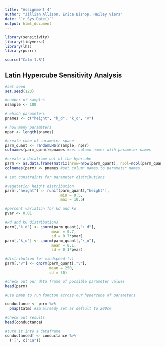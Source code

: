 ```yaml
---
title: "Assignment 4"
author: "Jillian Allison, Erica Bishop, Hailey Viers"
date: "`r Sys.Date()`"
output: html_document
---
```


```r

library(sensitivity)
library(tidyverse)
library(lhs)
library(purrr)

```

```r
source("Catm-1.R")

```

## Latin Hypercube Sensitivity Analysis

```r

#set seed
set.seed(123)

#number of samples
nsample <- 100

# which parameters
pnames <- c("height", "k_d", "k_o", "v")

# how many parameters
npar <- length(pnames)

#create cube of parameter space
parm_quant <- randomLHS(nsample, npar)
colnames(parm_quant)=pnames #set column names with parameter names

#create a dataframe out of the hyercube
parm <- as.data.frame(matrix(nrow=nrow(parm_quant), ncol=ncol(parm_quant)))
colnames(parm) <- pnames #set column names to parameter names

# set constraints for parameter distributions

#vegetation height distribution
parm[,"height"] <- runif(parm_quant[,"height"],
                         min = 9.5,
                         max = 10.5)

#percent variation for kd and ko
pvar <- 0.01

#kd and k0 distributions
parm[,"k_d"] <- qnorm(parm_quant[,"k_d"],
                     mean = 0.7,
                     sd = 0.7*pvar)
parm[,"k_o"] <- qnorm(parm_quant[,"k_o"],
                     mean = 0.1,
                     sd = 0.1*pvar)

#distribution for windspeed (v)
parm[,"v"] <- qnorm(parm_quant[,"v"],
                    mean = 250,
                    sd = 30)

#check out our data frame of possible parameter values
head(parm)

```
```r

#use pmap to run functon across our hypercube of parameters

conductance <- parm %>% 
  pmap(Catm) #zm already set as default to 200cm

#check out results
head(conductance)

#turn it into a dataframe
conductancedf <- conductance %>% 
  ('[', c("Ca"))

```

